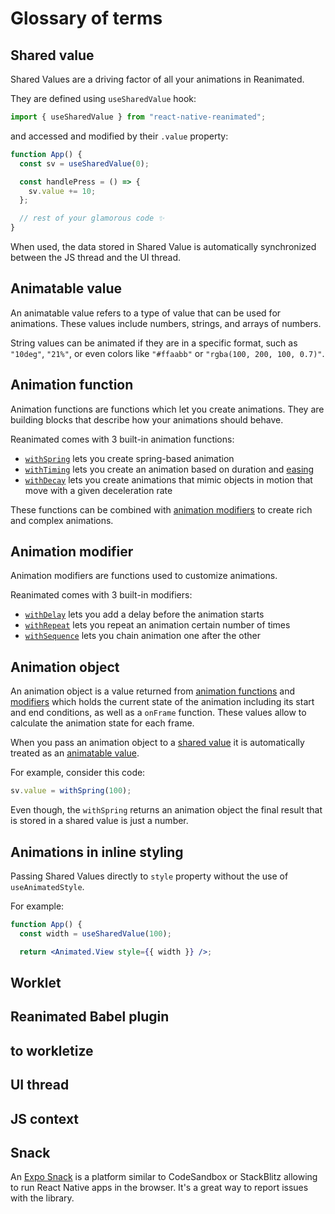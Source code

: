 # Glossary of terms

## Shared value

Shared Values are a driving factor of all your animations in Reanimated.

They are defined using `useSharedValue` hook:

```javascript
import { useSharedValue } from "react-native-reanimated";
```

and accessed and modified by their `.value` property:

```javascript {2,5}
function App() {
  const sv = useSharedValue(0);

  const handlePress = () => {
    sv.value += 10;
  };

  // rest of your glamorous code ✨
}
```

When used, the data stored in Shared Value is automatically synchronized between the JS thread and the UI thread.

## Animatable value

An animatable value refers to a type of value that can be used for animations. These values include numbers, strings, and arrays of numbers.

String values can be animated if they are in a specific format, such as `"10deg"`, `"21%"`, or even colors like `"#ffaabb"` or `"rgba(100, 200, 100, 0.7)"`.

## Animation function

Animation functions are functions which let you create animations. They are building blocks that describe how your animations should behave.

Reanimated comes with 3 built-in animation functions:

- [`withSpring`](/docs/animations/with-spring) lets you create spring-based animation
- [`withTiming`](/docs/animations/with-timing) lets you create an animation based on duration and [easing](https://easings.net/)
- [`withDecay`](/docs/animations/with-decay) lets you create animations that mimic objects in motion that move with a given deceleration rate

These functions can be combined with [animation modifiers](docs/fundamentals/glossary#animation-modifier) to create rich and complex animations.

## Animation modifier

Animation modifiers are functions used to customize animations.

Reanimated comes with 3 built-in modifiers:

- [`withDelay`](/docs/animations/with-delay) lets you add a delay before the animation starts
- [`withRepeat`](/docs/animations/with-repeat) lets you repeat an animation certain number of times
- [`withSequence`](/docs/animations/with-sequence) lets you chain animation one after the other

## Animation object

An animation object is a value returned from [animation functions](/docs/fundamentals/glossary#animation-function) and [modifiers](/docs/fundamentals/glossary#animation-modifier) which holds the current state of the animation including its start and end conditions, as well as a `onFrame` function. These values allow to calculate the animation state for each frame.

When you pass an animation object to a [shared value](docs/fundamentals/glossary#shared-value) it is automatically treated as an [animatable value](/docs/fundamentals/glossary#animatable-value).

For example, consider this code:

```javascript
sv.value = withSpring(100);
```

Even though, the `withSpring` returns an animation object the final result that is stored in a shared value is just a number.

## Animations in inline styling

Passing Shared Values directly to `style` property without the use of `useAnimatedStyle`.

For example:

```jsx
function App() {
  const width = useSharedValue(100);

  return <Animated.View style={{ width }} />;
```

## Worklet

## Reanimated Babel plugin

## to workletize

## UI thread

## JS context

## Snack

An [Expo Snack](https://snack.expo.dev/) is a platform similar to CodeSandbox or StackBlitz allowing to run React Native apps in the browser. It's a great way to report issues with the library.
